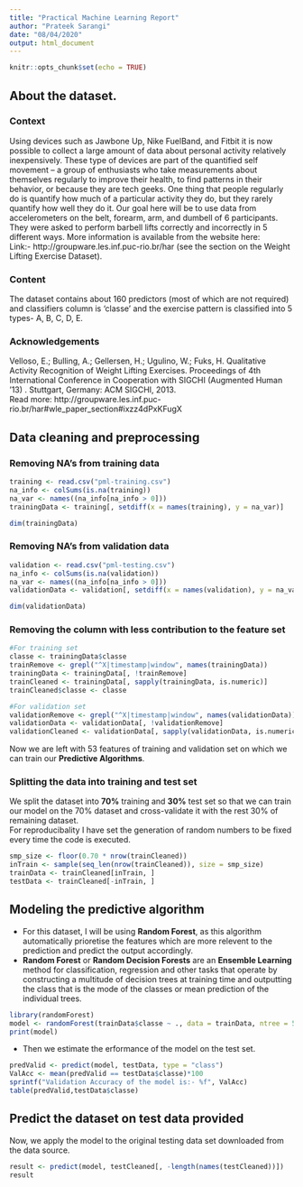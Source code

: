 ```yaml
---
title: "Practical Machine Learning Report"
author: "Prateek Sarangi"
date: "08/04/2020"
output: html_document
---
```


```r
knitr::opts_chunk$set(echo = TRUE)
```



## About the dataset.  

### Context  
Using devices such as Jawbone Up, Nike FuelBand, and Fitbit it is now possible to collect a large amount of data about personal activity relatively inexpensively. These type of devices are part of the quantified self movement – a group of enthusiasts who take measurements about themselves regularly to improve their health, to find patterns in their behavior, or because they are tech geeks. One thing that people regularly do is quantify how much of a particular activity they do, but they rarely quantify how well they do it. Our goal here will be to use data from accelerometers on the belt, forearm, arm, and dumbell of 6 participants. They were asked to perform barbell lifts correctly and incorrectly in 5 different ways. More information is available from the website here:  
Link:- http://groupware.les.inf.puc-rio.br/har (see the section on the Weight Lifting Exercise Dataset).  

### Content  
The dataset contains about 160 predictors (most of which are not required) and classifiers column is 'classe' and the exercise pattern is classified into 5 types- A, B, C, D, E.  

### Acknowledgements  
Velloso, E.; Bulling, A.; Gellersen, H.; Ugulino, W.; Fuks, H. Qualitative Activity Recognition of Weight Lifting Exercises. Proceedings of 4th International Conference in Cooperation with SIGCHI (Augmented Human '13) . Stuttgart, Germany: ACM SIGCHI, 2013.  
Read more: http://groupware.les.inf.puc-rio.br/har#wle_paper_section#ixzz4dPxKFugX


## Data cleaning and preprocessing

### Removing NA's from training data  
```r
training <- read.csv("pml-training.csv")
na_info <- colSums(is.na(training))
na_var <- names((na_info[na_info > 0]))
trainingData <- training[, setdiff(x = names(training), y = na_var)]

dim(trainingData)
```

### Removing NA's from validation data
```r
validation <- read.csv("pml-testing.csv")
na_info <- colSums(is.na(validation))
na_var <- names((na_info[na_info > 0]))
validationData <- validation[, setdiff(x = names(validation), y = na_var)]

dim(validationData)
```

### Removing the column with less contribution to the feature set  
```r
#For training set
classe <- trainingData$classe
trainRemove <- grepl("^X|timestamp|window", names(trainingData))
trainingData <- trainingData[, !trainRemove]
trainCleaned <- trainingData[, sapply(trainingData, is.numeric)]
trainCleaned$classe <- classe

#For validation set
validationRemove <- grepl("^X|timestamp|window", names(validationData))
validationData <- validationData[, !validationRemove]
validationCleaned <- validationData[, sapply(validationData, is.numeric)]
```
Now we are left with 53 features of training and validation set on which we can train our **Predictive Algorithms**.  

### Splitting the data into training and test set  
We split the dataset into **70%** training and **30%** test set so that we can train our model on the 70% dataset and cross-validate it with the rest 30% of remaining dataset.  
For reproducibality I have set the generation of random numbers to be fixed every time the code is executed.  
```r
smp_size <- floor(0.70 * nrow(trainCleaned))
inTrain <- sample(seq_len(nrow(trainCleaned)), size = smp_size)
trainData <- trainCleaned[inTrain, ]
testData <- trainCleaned[-inTrain, ]
```


## Modeling the predictive algorithm  
- For this dataset, I will be using **Random Forest**, as this algorithm automatically prioretise the features which are more relevent to the prediction and predict the output accordingly.  
- **Random Forest** or **Random Decision Forests** are an **Ensemble Learning** method for classification, regression and other tasks that operate by constructing a multitude of decision trees at training time and outputting the class that is the mode of the classes or mean prediction of the individual trees.  
```r
library(randomForest)
model <- randomForest(trainData$classe ~ ., data = trainData, ntree = 500, mtry = 6, importance = TRUE)
print(model)
```

- Then we estimate the erformance of the model on the test set.  
```r
predValid <- predict(model, testData, type = "class")
ValAcc <- mean(predValid == testData$classe)*100
sprintf("Validation Accuracy of the model is:- %f", ValAcc)
table(predValid,testData$classe)
```


## Predict the dataset on test data provided  
Now, we apply the model to the original testing data set downloaded from the data source.  
```r
result <- predict(model, testCleaned[, -length(names(testCleaned))])
result
```